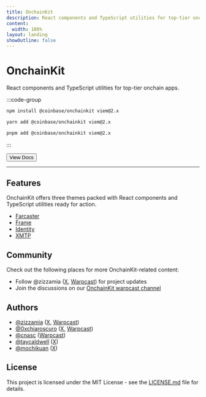 ```yaml
---
title: OnchainKit
description: React components and TypeScript utilities for top-tier onchain apps.
content:
  width: 100%
layout: landing
showOutline: false
---
```


<div className="max-w-[1120px] mx-auto vp-doc relative px-[24px] mb-[26px] mt-0 md:px-0 md:mb-[64px]">
  <div className="mx-auto max-w-xl">
    <div className="md:text-center flex flex-col gap-8 pt-48 pb-16">
      <h1 className="text-center text-8xl font-medium no-underline dark:text-white">OnchainKit</h1>
      <div className="text-center text-3xl leading-none">
        <p className="leading-none">React <span className="text-black dark:text-white">components</span> and TypeScript <span className="text-black dark:text-white">utilities</span> for top-tier onchain apps.</p>
      </div>
    </div>
    <div className="flex space-between items-center gap-6 w-full">
      <div id="home-install" className="h-full grow">
:::code-group

```bash [npm]
npm install @coinbase/onchainkit viem@2.x
```

```bash [yarn]
yarn add @coinbase/onchainkit viem@2.x
```

```bash [pnpm]
pnpm add @coinbase/onchainkit viem@2.x
```

:::

</div>
<a href="/getting-started" className="justify-self-end">
<button className="font-medium bg-gray-200 dark:bg-white dark:text-black px-6 py-3 rounded-full">
View Docs
</button>
</a>
</div>

  </div>
</div>

<hr className="md:my-32" />

<article className="vocs_Content max-w-3xl mt-[-80px] mx-auto">

# Features

OnchainKit offers three themes packed with React components and TypeScript utilities ready for action.

- [Farcaster](/farcaster/introduction)
- [Frame](/frame/introduction)
- [Identity](/identity/introduction)
- [XMTP](/xmtp/introduction)

# Community

Check out the following places for more OnchainKit-related content:

- Follow @zizzamia ([X](https://twitter.com/zizzamia), [Warpcast](https://warpcast.com/zizzamia)) for project updates
- Join the discussions on our [OnchainKit warpcast channel](https://warpcast.com/~/channel/onchainkit)

# Authors

- [@zizzamia](https://github.com/zizzamia) ([X](https://twitter.com/Zizzamia), [Warpcast](https://warpcast.com/zizzamia))
- [@0xchiaroscuro](https://github.com/0xchiaroscuro) ([X](https://twitter.com/chiaroscuro), [Warpcast](https://warpcast.com/chiaroscuro))
- [@cnasc](https://github.com/cnasc) ([Warpcast](https://warpcast.com/cnasc))
- [@taycaldwell](https://github.com/taycaldwell) ([X](https://twitter.com/taycaldwell_))
- [@mochikuan](https://github.com/mochikuan) ([X](https://twitter.com/mochikuan))

# License

This project is licensed under the MIT License - see the [LICENSE.md](https://github.com/coinbase/onchainkit/blob/main/LICENSE.md) file for details.

</article>
